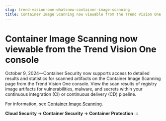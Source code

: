 ```yaml
---
slug: trend-vision-one-whatsnew-container-image-scanning
title: Container Image Scanning now viewable from the Trend Vision One console
---
```

# Container Image Scanning now viewable from the Trend Vision One console

October 9, 2024—Container Security now supports access to detailed results and statistics for scanned artifacts on the Container Image Scanning page from the Trend Vision One console. View the scan results of registry image artifacts for vulnerabilities, malware, and secrets within your continuous integration (CI) or continuous delivery (CD) pipeline.

For information, see [Container Image Scanning](container-image-scanning.mdx).

**Cloud Security → Container Security → Container Protection**
:::
